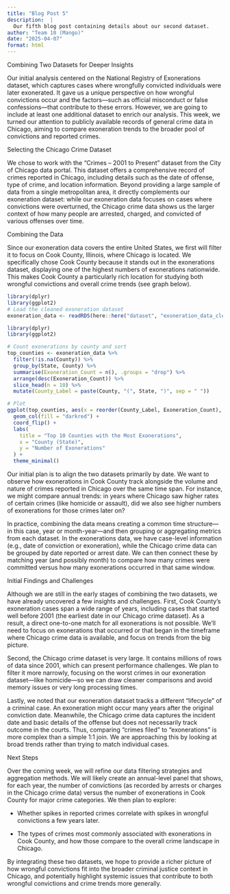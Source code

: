 ```yaml
---
title: "Blog Post 5"
description:  |
  Our fifth blog post containing details about our second dataset.
author: "Team 10 (Mango)"
date: "2025-04-07"
format: html
---
```


Combining Two Datasets for Deeper Insights

Our initial analysis centered on the National Registry of Exonerations dataset, which captures cases where wrongfully convicted individuals were later exonerated. It gave us a unique perspective on how wrongful convictions occur and the factors—such as official misconduct or false confessions—that contribute to these errors. However, we are going to include at least one additional dataset to enrich our analysis. This week, we turned our attention to publicly available records of general crime data in Chicago, aiming to compare exoneration trends to the broader pool of convictions and reported crimes.

Selecting the Chicago Crime Dataset

We chose to work with the “Crimes – 2001 to Present” dataset from the City of Chicago data portal. This dataset offers a comprehensive record of crimes reported in Chicago, including details such as the date of offense, type of crime, and location information. Beyond providing a large sample of data from a single metropolitan area, it directly complements our exoneration dataset: while our exoneration data focuses on cases where convictions were overturned, the Chicago crime data shows us the larger context of how many people are arrested, charged, and convicted of various offenses over time.

Combining the Data

Since our exoneration data covers the entire United States, we first will filter it to focus on Cook County, Illinois, where Chicago is located. We specifically chose Cook County because it stands out in the exonerations dataset, displaying one of the highest numbers of exonerations nationwide. This makes Cook County a particularly rich location for studying both wrongful convictions and overall crime trends (see graph below).

```r
library(dplyr)
library(ggplot2)
# Load the cleaned exoneration dataset
exoneration_data <- readRDS(here::here("dataset", "exoneration_data_clean.rds"))

library(dplyr)
library(ggplot2)

# Count exonerations by county and sort
top_counties <- exoneration_data %>%
  filter(!is.na(County)) %>%
  group_by(State, County) %>%
  summarise(Exoneration_Count = n(), .groups = "drop") %>%
  arrange(desc(Exoneration_Count)) %>%
  slice_head(n = 10) %>%
  mutate(County_Label = paste(County, "(", State, ")", sep = " "))

# Plot
ggplot(top_counties, aes(x = reorder(County_Label, Exoneration_Count), y = Exoneration_Count)) +
  geom_col(fill = "darkred") +
  coord_flip() +
  labs(
    title = "Top 10 Counties with the Most Exonerations",
    x = "County (State)",
    y = "Number of Exonerations"
  ) +
  theme_minimal()

```


Our initial plan is to align the two datasets primarily by date. We want to observe how exonerations in Cook County track alongside the volume and nature of crimes reported in Chicago over the same time span. For instance, we might compare annual trends: in years where Chicago saw higher rates of certain crimes (like homicide or assault), did we also see higher numbers of exonerations for those crimes later on?

In practice, combining the data means creating a common time structure—in this case, year or month-year—and then grouping or aggregating metrics from each dataset. In the exonerations data, we have case-level information (e.g., date of conviction or exoneration), while the Chicago crime data can be grouped by date reported or arrest date. We can then connect these by matching year (and possibly month) to compare how many crimes were committed versus how many exonerations occurred in that same window. 

Initial Findings and Challenges

Although we are still in the early stages of combining the two datasets, we have already uncovered a few insights and challenges. First, Cook County’s exoneration cases span a wide range of years, including cases that started well before 2001 (the earliest date in our Chicago crime dataset). As a result, a direct one-to-one match for all exonerations is not possible. We’ll need to focus on exonerations that occurred or that began in the timeframe where Chicago crime data is available, and focus on trends from the big picture.

Second, the Chicago crime dataset is very large. It contains millions of rows of data since 2001, which can present performance challenges. We plan to filter it more narrowly, focusing on the worst crimes in our exoneration dataset—like homicide—so we can draw cleaner comparisons and avoid memory issues or very long processing times.

Lastly, we noted that our exoneration dataset tracks a different “lifecycle” of a criminal case. An exoneration might occur many years after the original conviction date. Meanwhile, the Chicago crime data captures the incident date and basic details of the offense but does not necessarily track outcome in the courts. Thus, comparing “crimes filed” to “exonerations” is more complex than a simple 1:1 join. We are approaching this by looking at broad trends rather than trying to match individual cases.

Next Steps

Over the coming week, we will refine our data filtering strategies and aggregation methods. We will likely create an annual-level panel that shows, for each year, the number of convictions (as recorded by arrests or charges in the Chicago crime data) versus the number of exonerations in Cook County for major crime categories. We then plan to explore:

- Whether spikes in reported crimes correlate with spikes in wrongful convictions a few years later.

- The types of crimes most commonly associated with exonerations in Cook County, and how those compare to the overall crime landscape in Chicago.

By integrating these two datasets, we hope to provide a richer picture of how wrongful convictions fit into the broader criminal justice context in Chicago, and potentially highlight systemic issues that contribute to both wrongful convictions and crime trends more generally.

